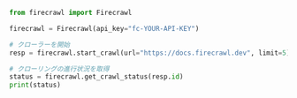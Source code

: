 ```python Python
from firecrawl import Firecrawl

firecrawl = Firecrawl(api_key="fc-YOUR-API-KEY")

# クローラーを開始
resp = firecrawl.start_crawl(url="https://docs.firecrawl.dev", limit=5)

# クローリングの進行状況を取得
status = firecrawl.get_crawl_status(resp.id)
print(status)
```
